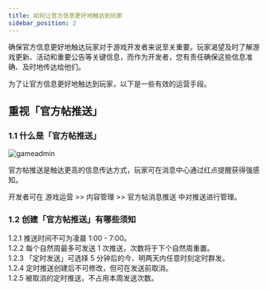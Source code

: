 ```yaml
---
title: 如何让官方信息更好地触达到玩家
sidebar_position: 2
---
```


确保官方信息更好地触达玩家对于游戏开发者来说至关重要。玩家渴望及时了解游戏更新、活动和重要公告等关键信息，而作为开发者，您有责任确保这些信息准确、及时地传达给他们。

为了让官方信息更好地触达到玩家，以下是一些有效的运营手段。


## 重视「官方帖推送」

### 1.1 什么是「官方帖推送」

![gameadmin](/img/信息触达2.png)

官方帖推送是触达更高的信息传达方式，玩家可在消息中心通过红点提醒获得强感知。  

开发者可在 <Blue>游戏运营</Blue> >> <Blue>内容管理</Blue> >> <Blue>官方帖消息推送</Blue> 中对推送进行管理。  

### 1.2 创建「官方帖推送」有哪些须知

1.2.1 推送时间不可为凌晨 1:00 - 7:00。  
1.2.2 每个自然周最多可发送 1 次推送，次数将于下个自然周重置。  
1.2.3 「定时发送」可选择 5 分钟后的今、明两天内任意时刻定时群发。  
1.2.4 定时推送创建后不可修改，但可在发送前取消。  
1.2.5 被取消的定时推送，不占用本周发送次数。  